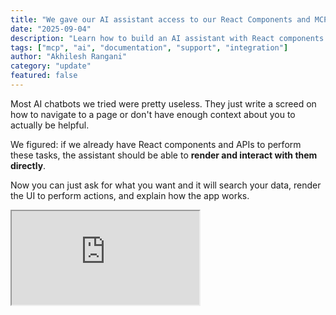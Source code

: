 ```yaml
---
title: "We gave our AI assistant access to our React Components and MCP Server"
date: "2025-09-04"
description: "Learn how to build an AI assistant with React components and MCPs. Step-by-step guide to integrating interactive UI elements into AI chat experiences."
tags: ["mcp", "ai", "documentation", "support", "integration"]
author: "Akhilesh Rangani"
category: "update"
featured: false
---
```


<BlogPost title="We gave our AI assistant access to our React Components and MCP Server" author="Akhilesh Rangani" date="2025-09-04">

Most AI chatbots we tried were pretty useless. They just write a screed on how to navigate to a page or don't have enough context about you to actually be helpful.

We figured: if we already have React components and APIs to perform these tasks, the assistant should be able to **render and interact with them directly**.

Now you can just ask for what you want and it will search your data, render the UI to perform actions, and explain how the app works.

<div className="not-prose my-8">
  <div className="relative w-full" style={{ paddingBottom: "56.25%" }}>
    <iframe
      className="absolute top-0 left-0 w-full h-full rounded-lg border border-gray-200 shadow-lg"
      src="https://www.youtube.com/embed/w1TEs1VDb3M"
      title="YouTube video player"
      allow="autoplay; encrypted-media"
      allowFullScreen
    />
  </div>
</div>

## How It Works Under the Hood

At a high level,

1. **Wrapped our existing React components in schemas**. This gave tambo a contract for what props each component needed and what they did.

2. **Registered those components with tambo**. Now the assistant had a library of real UI it could choose from, instead of spitting out text instructions.

3. **Hooked in our APIs as tools**. To provide context to the assistant about this user's data so the AI can render the components with the correct data.

4. **Used MCP to include our documentation**. We wanted to include the knowledge from our existing documentation so the assistant can answer questions about our product. We used Inkeep's Doc MCP server for this.

5. **Add Chat Assistant**. We then pass the registry of information and the MCP server to the TamboProvider. This is where the magic happens.

That’s the mental model: schemas for shape, components for UI, tools/docs for context. Everything else is just configuration.

React Components -> Zod Schemas -> Tools/MCP Servers -> TamboProvider -> Chat Assistant

## How we did it

By the way our repo is [open source](https://github.com/tambo-ai/tambo-cloud), so you can see the code for yourself.

Let's walk through one example component we added to the assistant.

It takes 5 steps to add an AI assistant to your app with Interactive React Components, Client Side Tools, and MCP Server.

### 1. Create Zod Schemas for Your Components

Example: the [APIKeyList component](https://github.com/tambo-ai/tambo-cloud/blob/main/apps/web/components/dashboard-components/project-details/api-key-list.tsx#L26).

```typescript
export const APIKeyListProps = z.object({
  project: z
    .object({
      id: z.string(),
      name: z.string(),
    })
    .optional()
    .describe("The project to fetch API keys for."),
  isLoading: z
    .boolean()
    .optional()
    .describe("Whether the API keys are loading."),
  onEdited: z
    .function()
    .args()
    .returns(z.void())
    .optional()
    .describe(
      "Optional callback function triggered when API keys are successfully updated."
    ),
});
```

### 2. Register the component

Register the component you just defined the schema for.

Example: Registering the [APIKeyList component](https://github.com/tambo-ai/tambo-cloud/blob/main/apps/web/components/ui/tambo/chatwithtambo/config.ts#L62).

```typescript
export const tamboRegisteredComponents = [
  {
    name: "APIKeyList",
    description:
      "Manages project API keys with full CRUD operations - create, view, and delete API keys. Automatically generates a first key for new projects. Shows masked key values, last usage dates, and provides secure key generation with one-time display. Includes animated interactions and handles loading states. Use when users need to manage authentication keys for their project.",
    component: APIKeyList,
    propsSchema: APIKeyListProps,
  },
];
```

### 3. Register Your API Tools

This is where your backend actually hooks in. In our case, we wired in the [`generateApiKey` endpoint](https://github.com/tambo-ai/tambo-cloud/blob/main/apps/web/components/ui/tambo/chatwithtambo/tools.ts#L162). You'd do the same with your own API.

```typescript
export const generateProjectApiKeySchema = z
  .function()
  .args(
    z.string().describe("The project ID"),
    z.string().describe("The name of the API key")
  )
  .returns(
    z.object({
      apiKey: z.string(),
      id: z.string(),
      name: z.string(),
      partiallyHiddenKey: z.string().nullable(),
      lastUsedAt: z.date().nullable(),
      projectId: z.string(),
      hashedKey: z.string(),
      createdAt: z.date(),
      updatedAt: z.date(),
      createdByUserId: z.string(),
    })
  );

export function useTamboManagementTools() {
  const { registerTool } = useTambo();
  const apiClient = useTRPCClient();

  useEffect(() => {
    registerTool({
      name: "generateProjectApiKey",
      description: "Generate a new API key for the current project",
      tool: async (projectId: string, name: string) => {
        return await apiClient.generateApiKey.mutate({ projectId, name });
      },
      toolSchema: generateProjectApiKeySchema,
    });
  }, [registerTool, apiClient]);
}
```

### 4. Configure the TamboProvider

That’s it--you're done.  
_(Note: `useTamboManagementTools` uses `registerTool` internally, so you don’t need to pass it into the provider manually.)_

```typescript
export default async function RootLayout({ children }: { children: React.ReactNode }) {
  return (
    <TamboProvider
      apiKey={env.NEXT_PUBLIC_TAMBO_API_KEY!}
      components={tamboRegisteredComponents}
    >
      {children}
    </TamboProvider>
  );
}
```

### 5. Register the MCP Server

We also wanted the assistant to explain tambo itself. That’s where Inkeep’s MCP server came in. It adds doc context into the assistant so it can answer questions, drop in the right code snippet, or even render UI to set things up. To add one:

<div className="not-prose my-8">
  <div className="relative w-full" style={{ paddingBottom: "56.25%" }}>
    <iframe
      className="absolute top-0 left-0 w-full h-full rounded-lg border border-gray-200 shadow-lg"
      src="https://www.youtube.com/embed/7yfEy5R97gA"
      title="YouTube video player"
      allow="autoplay; encrypted-media"
      allowFullScreen
    />
  </div>
</div>

You can plug in your own MCP server to give the assistant context about your product. Our [MCP server](https://mcp.tambo.co/mcp) is also public if you're building with tambo and want doc-aware context.

## Why We Like This Approach

- **No Custom UI**: We didn’t need new components—just schemas around the old ones.
- **Better UX**: The assistant feels less like a chatbot and more like another layer of the UI.
- **Faster Adoption**: Users don't need to spend time learning our UI and can get things done.

## Try It Yourself

Click the little chat bubble in the corner of this site and start chatting with our assistant.

![Tambo AI assistant chat interface showing interactive React components rendered within the conversation](/blog/arrow-to-tambo.png)

## Wrapping up

We think AI should leverage the power of language and graphical user interfaces. With tambo and MCP, we ended up with an assistant that can both explain things with natural language and can perform actions and display rich information without leaving the chat. We think this is a powerful paradigm for building AI-powered applications.

Check out our [repository](https://github.com/tambo-ai/tambo) or join our [discord](https://tambo.co/discord). We're always around to help!

What do you think? Is this an improvement on traditional AI chatbots? We'd love to hear your thoughts!

</BlogPost>
